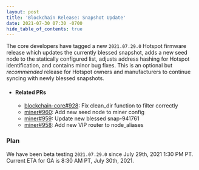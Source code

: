 ```yaml
---
layout: post
title: 'Blockchain Release: Snapshot Update'
date: 2021-07-30 07:30 -0700
hide_table_of_contents: true
---
```


The core developers have tagged a new `2021.07.29.0` Hotspot firmware release which updates the
currently blessed snapshot, adds a new seed node to the statically configured list, adjusts address
hashing for Hotspot identification, and contains minor bug fixes. This is an optional but
_recommended_ release for Hotspot owners and manufacturers to continue syncing with newly blessed
snapshots.

<!--truncate-->

- #### Related PRs

  - [blockchain-core#928](https://github.com/helium/blockchain-core/pull/928): Fix clean_dir
    function to filter correctly
  - [miner#960](https://github.com/helium/miner/pull/960): Add new seed node to miner config
  - [miner#959](https://github.com/helium/miner/pull/959): Update new blessed snap-941761
  - [miner#958](https://github.com/helium/miner/pull/958): Add new VIP router to node_aliases

### Plan

We have been beta testing `2021.07.29.0` since July 29th, 2021 1:30 PM PT. Current ETA for GA is
8:30 AM PT, July 30th, 2021.
